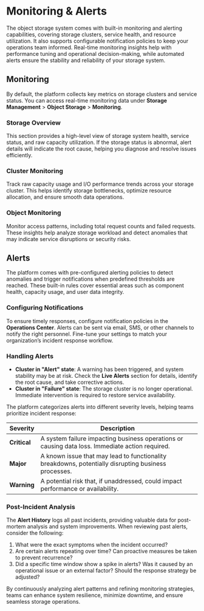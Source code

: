 # Monitoring & Alerts

The object storage system comes with built-in monitoring and alerting capabilities, covering storage clusters, service health, and resource utilization. It also supports configurable notification policies to keep your operations team informed. Real-time monitoring insights help with performance tuning and operational decision-making, while automated alerts ensure the stability and reliability of your storage system.  

## **Monitoring**  

By default, the platform collects key metrics on storage clusters and service status. You can access real-time monitoring data under **Storage Management** > **Object Storage** > **Monitoring**.  

### **Storage Overview**  

This section provides a high-level view of storage system health, service status, and raw capacity utilization. If the storage status is abnormal, alert details will indicate the root cause, helping you diagnose and resolve issues efficiently.  

### **Cluster Monitoring**  

Track raw capacity usage and I/O performance trends across your storage cluster. This helps identify storage bottlenecks, optimize resource allocation, and ensure smooth data operations.  

### **Object Monitoring**  

Monitor access patterns, including total request counts and failed requests. These insights help analyze storage workload and detect anomalies that may indicate service disruptions or security risks.  

## **Alerts**  

The platform comes with pre-configured alerting policies to detect anomalies and trigger notifications when predefined thresholds are reached. These built-in rules cover essential areas such as component health, capacity usage, and user data integrity.  

### **Configuring Notifications**  

To ensure timely responses, configure notification policies in the **Operations Center**. Alerts can be sent via email, SMS, or other channels to notify the right personnel. Fine-tune your settings to match your organization’s incident response workflow.  

### **Handling Alerts**  

- **Cluster in "Alert" state**: A warning has been triggered, and system stability may be at risk. Check the **Live Alerts** section for details, identify the root cause, and take corrective actions.  
- **Cluster in "Failure" state**: The storage cluster is no longer operational. Immediate intervention is required to restore service availability.  

The platform categorizes alerts into different severity levels, helping teams prioritize incident response:  

| **Severity** | **Description** |
| -------- | ------------------------------------------------------------ |
| **Critical** | A system failure impacting business operations or causing data loss. Immediate action required. |
| **Major** | A known issue that may lead to functionality breakdowns, potentially disrupting business processes. |
| **Warning** | A potential risk that, if unaddressed, could impact performance or availability. |

### **Post-Incident Analysis**  

The **Alert History** logs all past incidents, providing valuable data for post-mortem analysis and system improvements. When reviewing past alerts, consider the following:  

1. What were the exact symptoms when the incident occurred?  
2. Are certain alerts repeating over time? Can proactive measures be taken to prevent recurrence?  
3. Did a specific time window show a spike in alerts? Was it caused by an operational issue or an external factor? Should the response strategy be adjusted?  

By continuously analyzing alert patterns and refining monitoring strategies, teams can enhance system resilience, minimize downtime, and ensure seamless storage operations.  
